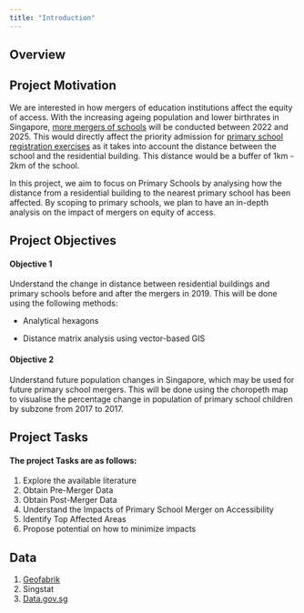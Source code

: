 ```yaml
---
title: "Introduction"
---
```


## Overview

## Project Motivation

We are interested in how mergers of education institutions affect the equity of access. With the increasing ageing population and lower birthrates in Singapore, [more mergers of schools](https://www.moe.gov.sg/news/press-releases/20220406-names-of-primary-and-secondary-schools-merging-between-2022-and-2025) will be conducted between 2022 and 2025. This would directly affect the priority admission for [primary school registration exercises](https://www.moe.gov.sg/primary/p1-registration/distance) as it takes into account the distance between the school and the residential building. This distance would be a buffer of 1km - 2km of the school.

In this project, we aim to focus on Primary Schools by analysing how the distance from a residential building to the nearest primary school has been affected. By scoping to primary schools, we plan to have an in-depth analysis on the impact of mergers on equity of access.

## Project Objectives

#### Objective 1

Understand the change in distance between residential buildings and primary schools before and after the mergers in 2019. This will be done using the following methods:

-   Analytical hexagons

-   Distance matrix analysis using vector-based GIS

#### Objective 2

Understand future population changes in Singapore, which may be used for future primary school mergers. This will be done using the choropeth map to visualise the percentage change in population of primary school children by subzone from 2017 to 2017.

## Project Tasks

#### The project Tasks are as follows:

1.  Explore the available literature
2.  Obtain Pre-Merger Data
3.  Obtain Post-Merger Data
4.  Understand the Impacts of Primary School Merger on Accessibility
5.  Identify Top Affected Areas
6.  Propose potential on how to minimize impacts

## Data

1.  [Geofabrik](https://download.geofabrik.de/asia/malaysia-singapore-brunei.html)
2.  Singstat
3.  [Data.gov.sg](https://data.gov.sg/dataset/school-directory-and-information)
